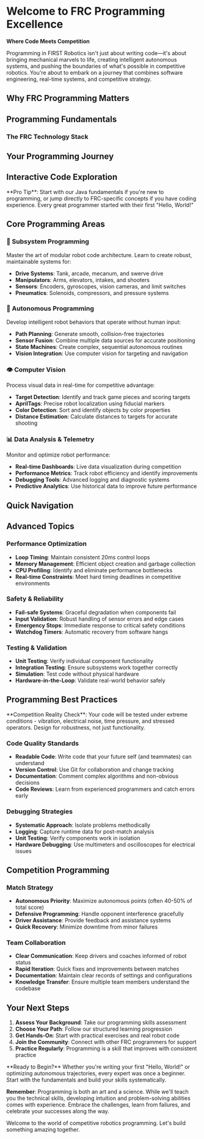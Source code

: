 
<Head>
    <title>Programming Excellence - FEDS201</title>
    <meta property="og:title" content="Programming Excellence - FEDS201" key="title" />
    <meta property="og:description" content="Master FRC robot programming with our comprehensive guide - from Java fundamentals to advanced autonomous systems" />
</Head>

<ProgrammingHero />

<div style={{ maxWidth: '1200px', margin: '0 auto', padding: '0 20px' }}>

# Welcome to FRC Programming Excellence

**Where Code Meets Competition**

Programming in FIRST Robotics isn't just about writing code—it's about bringing mechanical marvels to life, creating intelligent autonomous systems, and pushing the boundaries of what's possible in competitive robotics. You're about to embark on a journey that combines software engineering, real-time systems, and competitive strategy.

<ProgrammingStats />

## Why FRC Programming Matters

<div style={{
  display: 'grid',
  gridTemplateColumns: 'repeat(auto-fit, minmax(280px, 1fr))',
  gap: '24px',
  margin: '40px 0'
}}>

<BenefitCard 
  icon="🚀"
  title="Real-World Impact"
  description="Your code directly controls a 120-pound robot operating at high speeds in competitive environments. Every line matters."
/>

<BenefitCard 
  icon="⚡"
  title="Performance Critical"
  description="Real-time systems where millisecond delays can mean the difference between victory and defeat in competition."
/>

<BenefitCard 
  icon="🧠"
  title="Problem Solving"
  description="Complex challenges requiring creative solutions, from sensor fusion to autonomous path planning."
/>

<BenefitCard 
  icon="🤖"
  title="Hardware Integration"
  description="Bridge the gap between software and physical systems - motors, sensors, and actuators working in harmony."
/>

</div>

## Programming Fundamentals

### The FRC Technology Stack

<TechStack />

<SkillsMatrix />

## Your Programming Journey

<ProgrammingPath />

## Interactive Code Exploration

<LiveCodeDemo />

<Callout type="info" emoji="💡">
**Pro Tip**: Start with our Java fundamentals if you're new to programming, or jump directly to FRC-specific concepts if you have coding experience. Every great programmer started with their first "Hello, World!"
</Callout>

## Core Programming Areas

### 🔧 Subsystem Programming
Master the art of modular robot code architecture. Learn to create robust, maintainable systems for:
- **Drive Systems**: Tank, arcade, mecanum, and swerve drive
- **Manipulators**: Arms, elevators, intakes, and shooters  
- **Sensors**: Encoders, gyroscopes, vision cameras, and limit switches
- **Pneumatics**: Solenoids, compressors, and pressure systems

### 🤖 Autonomous Programming
Develop intelligent robot behaviors that operate without human input:
- **Path Planning**: Generate smooth, collision-free trajectories
- **Sensor Fusion**: Combine multiple data sources for accurate positioning
- **State Machines**: Create complex, sequential autonomous routines
- **Vision Integration**: Use computer vision for targeting and navigation

### 👁️ Computer Vision
Process visual data in real-time for competitive advantage:
- **Target Detection**: Identify and track game pieces and scoring targets
- **AprilTags**: Precise robot localization using fiducial markers
- **Color Detection**: Sort and identify objects by color properties
- **Distance Estimation**: Calculate distances to targets for accurate shooting

### 📊 Data Analysis & Telemetry
Monitor and optimize robot performance:
- **Real-time Dashboards**: Live data visualization during competition
- **Performance Metrics**: Track robot efficiency and identify improvements
- **Debugging Tools**: Advanced logging and diagnostic systems
- **Predictive Analytics**: Use historical data to improve future performance

## Quick Navigation

<Cards>
<Card 
  title="🚀 Java Fundamentals" 
  href="/Programming/BasicJava/javaintro"
  description="Master Java programming concepts essential for FRC development"
/>
<Card 
  title="🛠️ Tools & Setup" 
  href="/Programming/Tools&Setup"
  description="Configure your development environment and essential programming tools"
/>
<Card 
  title="⚙️ Subsystem Programming" 
  href="/Programming/Subsystems/SubsystemOverview"
  description="Build modular, maintainable robot subsystems using command-based architecture"
/>
<Card 
  title="🤖 Autonomous Systems" 
  href="/Programming/Autonomous/Index"
  description="Create intelligent autonomous routines and path-following algorithms"
/>
<Card 
  title="👁️ Computer Vision" 
  href="/Programming/Vision"
  description="Implement real-time vision processing for targeting and navigation"
/>
<Card 
  title="📡 Communication & Networking" 
  href="/Programming/Communication"
  description="Master robot-to-driver station communication and data telemetry"
/>
</Cards>

## Advanced Topics

### Performance Optimization
- **Loop Timing**: Maintain consistent 20ms control loops
- **Memory Management**: Efficient object creation and garbage collection
- **CPU Profiling**: Identify and eliminate performance bottlenecks
- **Real-time Constraints**: Meet hard timing deadlines in competitive environments

### Safety & Reliability
- **Fail-safe Systems**: Graceful degradation when components fail
- **Input Validation**: Robust handling of sensor errors and edge cases
- **Emergency Stops**: Immediate response to critical safety conditions
- **Watchdog Timers**: Automatic recovery from software hangs

### Testing & Validation
- **Unit Testing**: Verify individual component functionality
- **Integration Testing**: Ensure subsystems work together correctly
- **Simulation**: Test code without physical hardware
- **Hardware-in-the-Loop**: Validate real-world behavior safely

## Programming Best Practices

<Callout type="warning" emoji="⚠️">
**Competition Reality Check**: Your code will be tested under extreme conditions - vibration, electrical noise, time pressure, and stressed operators. Design for robustness, not just functionality.
</Callout>

### Code Quality Standards
- **Readable Code**: Write code that your future self (and teammates) can understand
- **Version Control**: Use Git for collaboration and change tracking
- **Documentation**: Comment complex algorithms and non-obvious decisions
- **Code Reviews**: Learn from experienced programmers and catch errors early

### Debugging Strategies
- **Systematic Approach**: Isolate problems methodically
- **Logging**: Capture runtime data for post-match analysis
- **Unit Testing**: Verify components work in isolation
- **Hardware Debugging**: Use multimeters and oscilloscopes for electrical issues

## Competition Programming

### Match Strategy
- **Autonomous Priority**: Maximize autonomous points (often 40-50% of total score)
- **Defensive Programming**: Handle opponent interference gracefully
- **Driver Assistance**: Provide feedback and assistance systems
- **Quick Recovery**: Minimize downtime from minor failures

### Team Collaboration
- **Clear Communication**: Keep drivers and coaches informed of robot status
- **Rapid Iteration**: Quick fixes and improvements between matches
- **Documentation**: Maintain clear records of settings and configurations
- **Knowledge Transfer**: Ensure multiple team members understand the codebase

## Your Next Steps

1. **Assess Your Background**: Take our programming skills assessment
2. **Choose Your Path**: Follow our structured learning progression
3. **Get Hands-On**: Start with practical exercises and real robot code
4. **Join the Community**: Connect with other FRC programmers for support
5. **Practice Regularly**: Programming is a skill that improves with consistent practice

<Callout type="success" emoji="🎯">
**Ready to Begin?** Whether you're writing your first "Hello, World!" or optimizing autonomous trajectories, every expert was once a beginner. Start with the fundamentals and build your skills systematically.
</Callout>

**Remember**: Programming is both an art and a science. While we'll teach you the technical skills, developing intuition and problem-solving abilities comes with experience. Embrace the challenges, learn from failures, and celebrate your successes along the way.

Welcome to the world of competitive robotics programming. Let's build something amazing together.

</div>